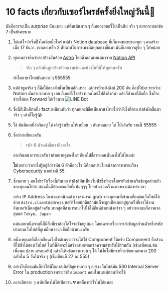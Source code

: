 # 10 facts เกี่ยวกับเซอร์ไพรส์ครั้งยิ่งใหญ่วันนี้💖

มันก็ควรจะเป็น _surprise_ นั่นแหละ แต่ตื่นเต้นมาก ๆ ก็เลยลงสตอรี่ไปเป็นสิบ
จริง ๆ อยากจะบอกข้อ 7 เป็นพิเศษมาก

1. ไม่แน่ใจว่าเริ่มปิ๊งไอเดียเมื่อไหร่ แต่ตัว Notion database
   ที่เก็บจดหมายของทุก ๆ คนสร้างเมื่อ 17 ธันวา.
   เราเลยเหลือ 2 สัปดาห์ในการเนรมิตทุกอย่างขึ้นมา มันก็เลยอาจดูรีบ ๆ ไปหน่อย
2. ทุกคนอาจคิดว่าเราสร้างมันด้วย
   [Astro](https://astro.build/) โดยดึงคอนเทนต์มาจาก
   [Notion API](https://developers.notion.com/)

   > จริง ๆ แล้วมันถูกสร้างด้วยความรักและห่วงใยที่มีให้ทุกคนครับ

   ทำไมภาษาไทยมันแหวะ ๆ 555555

3. แต่ถ้าพูดจริง ๆ ก็คือใช้สองตัวนั้นเป็นหลักแหละ แต่การที่จะส่งลิงก์ 200 อัน ก๊อปไปมา
   ระหว่าง Notion มันลำบากมาก ๆ เลย ก็เลยตั้งใจสร้างบอตไลน์ไปดึงลิงก์มา แล้วก็ส่งมาที่มือถือ
   ซึ่งก็จะช่วยให้กด Forward ได้เร็วมาก
   ![LINE Bot](https://s3.us-west-2.amazonaws.com/secure.notion-static.com/8f4fdd7b-b66e-469b-8433-2270ad5924f0/Untitled.png?X-Amz-Algorithm=AWS4-HMAC-SHA256&X-Amz-Content-Sha256=UNSIGNED-PAYLOAD&X-Amz-Credential=AKIAT73L2G45EIPT3X45%2F20230101%2Fus-west-2%2Fs3%2Faws4_request&X-Amz-Date=20230101T040707Z&X-Amz-Expires=86400&X-Amz-Signature=02e06e6f98d43541b530625b9b8f3f6fa19db2bdaca5f23bc3b90613406e5bc4&X-Amz-SignedHeaders=host&response-content-disposition=filename%3D%22Untitled.png%22&x-id=GetObject)
4. ซึ่งนี่ก็เป็นอีกหนึ่ง fact เหมือนกันว่า ทุกคนจะมีชื่อเป็นภาษาไทยไม่ว่ายังไงก็ตาม ถ้าส่งผิดขึ้นมาจริง ๆ เค้าก็ไม่รู้😝
5. ใช่ มันมีเคสที่ส่งผิดอยู่ ใช่ เค้ารู้ว่าเขียนให้เหมือน ๆ กันหมดเลย ใช่ โป๊ะสิครับ งานนี้ 55555
6. ซึ่งถ้าสงสัยนะครับ

   > รหัส 6 ตัวหลังชื่อเราคืออะไร

   ลองจินตนาการนะครับว่าถ้าอยากดูของใคร ก็แค่ใส่ชื่อของคนนั้นลงไปใช่ไหมล่ะ

   **ไม่** เพราะว่าเราไม่รู้อยู่ดีว่ารหัส 6 ตัวคืออะไร นี่คือผลประโยชน์จากการเทรนเรื่อง Cybersecurity มาอย่างดี 55

7. ซึ่งหลาย ๆ คนไม่ระวังเรื่องนี้กันเลย ถ้าลิงก์มันเป็นเว็บฟิชชิ่งที่จะขโมยรหัสผ่านหรือข้อมูลส่วนตัวของทุกคนไปล่ะ
   ก่อนอื่นก็ต้องขออภัยที่แปะ ๆๆๆ ไปอย่างรวดเร็วมากเพราะต้องทำเวลา

   อย่าง IP Address ในทางเทคนิคแล้วเราสามารถ grab ของทุกคนที่เข้ามาเยี่ยมชมเว็บไซต์ได้ด้วย `Astro.clientAddress`
   แต่ว่าโดยปกติแล้วมันก็จะถูกเปิดเผยอยู่ทุกครั้งที่เราใช้งานอินเทอร์เน็ตอยู่แล้วครับ
   มากสุดที่สามารถนำไปใช้ได้ก็แค่ตำแหน่งคร่าว ๆ อย่างของผมก็อาจมากสุดแค่ `Tokyo, Japan`

   แต่นอกเหนือจากนี้ก็มีสิ่งที่เราต้องใส่ใจระวังอยู่เสมอ โดยเฉพาะเรื่องการส่งข้อมูลส่วนตัวหรือรหัสผ่านบนเว็บไซต์ที่ดูเหมือนจะน่าเชื่อถือด้วยนะครับ

8. หนึ่งเหตุผลที่เลือกเขียนเว็บไซต์เพราะว่าจะได้ใช้ Component ได้ครับ
   Component คือส่วนที่ใช้ซ้ำได้ของเว็บไซต์ ในที่นี้คือจะได้สร้างเทมเพลตข้อความสำหรับใช้ร่วมกัน (เช่นเพื่อนม.ต้น เพื่อนม.ปลาย ครอบครัว) แล้วก็เติมข้อความรอบ ๆ ได้
   ไม่งั้นไม่มีทางที่จะเขียนจดหมาย 200 ฉบับใน 5 วันได้จริง ๆ (เริ่มเขียนก็ 27 ละ 555)
9. อย่างไรก็ตามมันก็ทำให้มีโอกาสเกิดปัญหาหลาย ๆ อย่าง เว็บไซต์มัน 500 Internal Server Error ใน production เพราะว่าลืม `import` คอมโพเนนต์ก่อนที่จะใช้
10. คงจะมีหลาย ๆ ฉบับที่คงไม่ได้เปิดอ่าน 💔 แต่ก็คงทำไรไม่ได้แหละ
